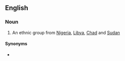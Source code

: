 ==English==

===Noun===
{{en-plural noun}}

# An ethnic group from [[Nigeria]], [[Libya]], [[Chad]] and [[Sudan]]

====Synonyms====
* {{l|en|Toubou}}